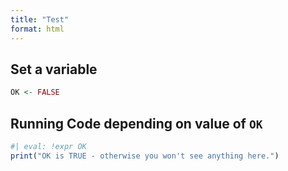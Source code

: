 ```yaml
---
title: "Test"
format: html
---
```


## Set a variable

```r
OK <- FALSE
```

## Running Code depending on value of `OK`

```r
#| eval: !expr OK
print("OK is TRUE - otherwise you won't see anything here.")
```

